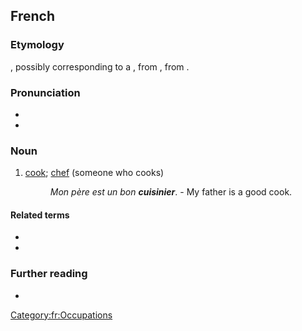 ==French==

===Etymology===
{{suffix|cuisine|ier|lang=fr}}, possibly corresponding to a {{inh|fr|VL.||*cocīnārius}}, from {{inh|fr|la|coquīnārius}}, from {{m|la|coquīna}}.

===Pronunciation===
* {{fr-IPA}}
* {{audio|Fr-cuisinier.ogg|Audio|lang=fr}}

===Noun===
{{fr-noun|m|f=cuisinière}}

# [[cook]]; [[chef]] (someone who cooks)
#: ''Mon père est un bon '''cuisinier'''''. - My father is a good cook.

====Related terms====
* {{l|fr|cuisine}}
* {{l|fr|cuisiner}}

===Further reading===
* {{R:TLFi}}

[[Category:fr:Occupations]]